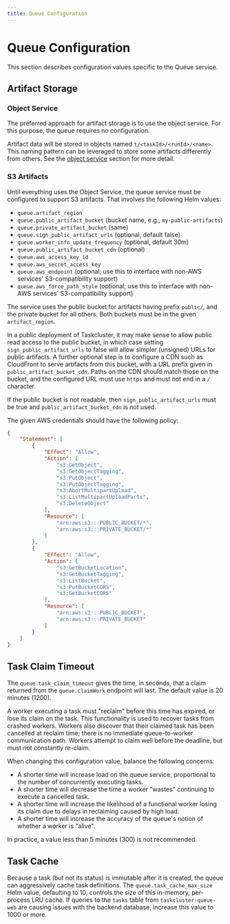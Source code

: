 ```yaml
---
title: Queue Configuration
---
```


# Queue Configuration

This section describes configuration values specific to the Queue service.

## Artifact Storage

### Object Service

The preferred approach for artifact storage is to use the object service.
For this purpose, the queue requires no configuration.

Artifact data will be stored in objects named `t/<taskId>/<runId>/<name>`.
This naming pattern can be leveraged to store some artifacts differently from others.
See the [object service](object-service) section for more detail.

### S3 Artifacts

Until everything uses the Object Service, the queue service must be configured to support S3 artifacts.
That involves the following Helm values:

* `queue.artifact_region`
* `queue.public_artifact_bucket` (bucket name, e.g., `my-public-artifacts`)
* `queue.private_artifact_bucket` (same)
* `queue.sign_public_artifact_urls` (optional, default false)
* `queue.worker_info_update_frequency` (optional, default 30m)
* `queue.public_artifact_bucket_cdn` (optional)
* `queue.aws_access_key_id`
* `queue.aws_secret_access_key`
* `queue.aws_endpoint` (optional; use this to interface with non-AWS services' S3-compatibility support)
* `queue.aws_force_path_style` (optional; use this to interface with non-AWS services' S3-compatibility support)

The service uses the public bucket for artifacts having prefix `public/`, and the private bucket for all others.
Both buckets must be in the given `artifact_region`.

In a public deployment of Taskcluster, it may make sense to allow public read access to the public bucket, in which case setting `sign_public_artifact_urls` to false will allow simpler (unsigned) URLs for public artifacts.
A further optional step is to configure a CDN such as CloudFront to serve artifacts from this bucket, with a URL prefix given in `public_artifact_bucket_cdn`.
Paths on the CDN should match those on the bucket, and the configured URL must use `https` and must not end in a `/` character.

If the public bucket is not readable, then `sign_public_artifact_urls` must be true and `public_artifact_bucket_cdn` is not used.

The given AWS credentials should have the following policy:

```json
{
    "Statement": [
        {
            "Effect": "Allow",
            "Action": [
                "s3:GetObject",
                "s3:GetObjectTagging",
                "s3:PutObject",
                "s3:PutObjectTagging",
                "s3:AbortMultipartUpload",
                "s3:ListMultipartUploadParts",
                "s3:DeleteObject"
            ],
            "Resource": [
                "arn:aws:s3:::PUBLIC_BUCKET/*",
                "arn:aws:s3:::PRIVATE_BUCKET/*"
            ]
        },
        {
            "Effect": "Allow",
            "Action": [
                "s3:GetBucketLocation",
                "s3:GetBucketTagging",
                "s3:ListBucket",
                "s3:PutBucketCORS",
                "s3:GetBucketCORS"
            ],
            "Resource": [
                "arn:aws:s3:::PUBLIC_BUCKET",
                "arn:aws:s3:::PRIVATE_BUCKET"
            ]
        }
    ]
}
```

## Task Claim Timeout

The `queue.task_claim_timeout` gives the time, in seconds, that a claim returned from the `queue.claimWork` endpoint will last.
The default value is 20 minutes (1200).

A worker executing a task must "reclaim" before this time has expired, or lose its claim on the task.
This functionality is used to recover tasks from crashed workers.
Workers also discover that their claimed task has been cancelled at reclaim time; there is no immediate queue-to-worker communication path.
Workers attempt to claim well before the deadline, but must not constantly re-claim.

When changing this configuration value, balance the following concerns:
* A shorter time will increase load on the queue service, proportional to the number of concurrently executing tasks.
* A shorter time will decrease the time a worker "wastes" continuing to execute a cancelled task.
* A shorter time will increase the likelihood of a functional worker losing its claim due to delays in reclaiming caused by high load.
* A shorter time will increase the accuracy of the queue's notion of whether a worker is "alive".

In practice, a value less than 5 minutes (300) is not recommended.

## Task Cache

Because a task (but not its status) is immutable after it is created, the queue can aggressively cache task definitions.
The `queue.task_cache_max_size` Helm value, defaulting to 10, controls the size of this in-memory, per-process LRU cache.
If queries to the `tasks` table from `taskcluster-queue-web` are causing issues with the backend database, increase this value to 1000 or more.
